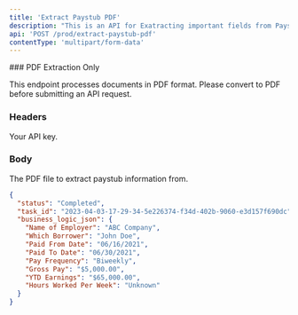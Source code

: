 ```yaml
---
title: 'Extract Paystub PDF'
description: "This is an API for Exatracting important fields from Paystub PDF using our Multimodal OCR service and Multimodal's Large Language Models."
api: 'POST /prod/extract-paystub-pdf'
contentType: 'multipart/form-data'
---
```


<Note>
### PDF Extraction Only

This endpoint processes documents in PDF format. Please convert to PDF before
submitting an API request.

</Note>

### Headers

<ParamField header="x-api-key" required>
  Your API key.
</ParamField>

### Body

<ParamField body="file" required type="file">
  The PDF file to extract paystub information from.
</ParamField>

<ResponseExample>

```json
{
  "status": "Completed",
  "task_id": "2023-04-03-17-29-34-5e226374-f34d-402b-9060-e3d157f690dc",
  "business_logic_json": {
    "Name of Employer": "ABC Company",
    "Which Borrower": "John Doe",
    "Paid From Date": "06/16/2021",
    "Paid To Date": "06/30/2021",
    "Pay Frequency": "Biweekly",
    "Gross Pay": "$5,000.00",
    "YTD Earnings": "$65,000.00",
    "Hours Worked Per Week": "Unknown"
  }
}
```

</ResponseExample>
